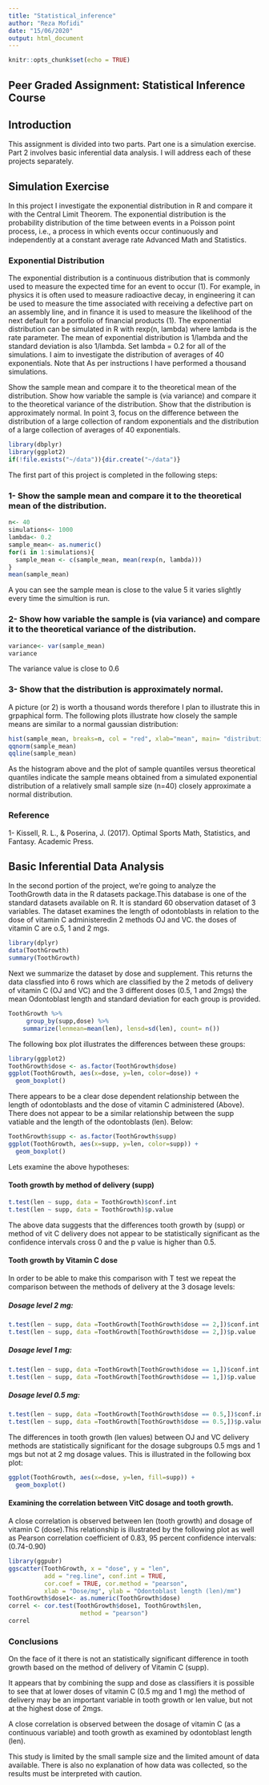 ```yaml
---
title: "Statistical_inference"
author: "Reza Mofidi"
date: "15/06/2020"
output: html_document
---
```


```r
knitr::opts_chunk$set(echo = TRUE)
```
## Peer Graded Assignment: Statistical Inference Course

## Introduction
This assignment is divided into two parts. Part one is a simulation exercise. Part 2 involves basic inferential data analysis. I will address each of these projects separately. 

## Simulation Exercise

In this project I investigate the exponential distribution in R and compare it with the Central Limit Theorem. The exponential distribution is the probability distribution of the time between events in a Poisson point process, i.e., a process in which events occur continuously and independently at a constant average rate Advanced Math and Statistics.

### Exponential Distribution

The exponential distribution is a continuous distribution that is commonly used to measure the expected time for an event to occur (1). For example, in physics it is often used to measure radioactive decay, in engineering it can be used to measure the time associated with receiving a defective part on an assembly line, and in finance it is used to measure the likelihood of the next default for a portfolio of financial products (1). The exponential distribution can be simulated in R with rexp(n, lambda) where lambda is the rate parameter. The mean of exponential distribution is 1/lambda and the standard deviation is also 1/lambda. Set lambda = 0.2 for all of the simulations. I aim to investigate the distribution of averages of 40 exponentials. Note that As per instructions I have performed a thousand simulations.


Show the sample mean and compare it to the theoretical mean of the distribution.
Show how variable the sample is (via variance) and compare it to the theoretical variance of the distribution. Show that the distribution is approximately normal.
In point 3, focus on the difference between the distribution of a large collection of random exponentials and the distribution of a large collection of averages of 40 exponentials.

```r
library(dbplyr)
library(ggplot2)
if(!file.exists("~/data")){dir.create("~/data")}
```

The first part of this project is completed in the following steps:

### 1- Show the sample mean and compare it to the theoretical mean of the distribution.
```r
n<- 40
simulations<- 1000
lambda<- 0.2
sample_mean<- as.numeric()
for(i in 1:simulations){
  sample_mean <- c(sample_mean, mean(rexp(n, lambda)))
}
mean(sample_mean)
```

A you can see the sample mean is close to the value 5 it varies slightly every time the simultion is run. 

### 2- Show how variable the sample is (via variance) and compare it to the theoretical variance of the distribution.

```r
variance<- var(sample_mean)
variance
```

The variance value is close to 0.6 

### 3- Show that the distribution is approximately normal.

A picture (or 2) is worth a thousand words therefore I plan to illustrate this in grpaphical form. The following plots illustrate how closely the sample means are similar to a normal gaussian distribution:

```r
hist(sample_mean, breaks=n, col = "red", xlab="mean", main= "distribution of sample means")
qqnorm(sample_mean)
qqline(sample_mean)
```

As the histogram above and the plot of sample quantiles versus theoretical quantiles indicate the sample means obtained from a simulated exponential distribution of a relatively small sample size (n=40) closely approximate a normal distribution. 

### Reference

1- Kissell, R. L., & Poserina, J. (2017). Optimal Sports Math, Statistics, and Fantasy. Academic Press.


## Basic Inferential Data Analysis

In the second portion of the project, we're going to analyze the ToothGrowth data in the R datasets package.This database is one of the standard datasets available on R. It is standard 60 observation dataset of 3 variables. The dataset examines the length of odontoblasts in relation to the dose of vitamin C administeredin 2 methods OJ and VC. the doses of vitamin C are o.5, 1 and 2 mgs.

```r
library(dplyr)
data(ToothGrowth)
summary(ToothGrowth)
```

Next we summarize the dataset by dose and supplement. This returns the data classfied into 6 rows which are classified by the 2 metods of delivery of vitamin C (OJ and VC) and the 3 different doses (0.5, 1 and 2mgs) the mean Odontoblast length and standard deviation for each group is provided. 

```r
ToothGrowth %>% 
     group_by(supp,dose) %>%
    summarize(lenmean=mean(len), lensd=sd(len), count= n())
``` 

The following box plot illustrates the differences between these groups:

```r
library(ggplot2)
ToothGrowth$dose <- as.factor(ToothGrowth$dose)
ggplot(ToothGrowth, aes(x=dose, y=len, color=dose)) +
  geom_boxplot()
```

There appears to be a clear dose dependent relationship between the length of odontoblasts and the dose of vitamin C administered (Above). There does not appear to be a similar relationship between the supp vatiable and the  length of the odontoblasts (len). Below:


```r
ToothGrowth$supp <- as.factor(ToothGrowth$supp)
ggplot(ToothGrowth, aes(x=supp, y=len, color=supp)) +
  geom_boxplot()
```

Lets examine the above hypotheses:

#### Tooth growth by method of delivery (supp)

```r
t.test(len ~ supp, data = ToothGrowth)$conf.int
t.test(len ~ supp, data = ToothGrowth)$p.value
```
The above data suggests that the differences tooth growth by (supp) or method of vit C delivery does not appear to be statistically significant as the confidence intervals cross 0 and the p value is higher than 0.5.

#### Tooth growth by Vitamin C dose

In order to be able to make this comparison with T test we repeat the comparison between the methods of delivery at the 3 dosage levels:

##### Dosage level 2 mg:

```r
t.test(len ~ supp, data =ToothGrowth[ToothGrowth$dose == 2,])$conf.int
t.test(len ~ supp, data =ToothGrowth[ToothGrowth$dose == 2,])$p.value
```

##### Dosage level 1 mg:

```r
t.test(len ~ supp, data =ToothGrowth[ToothGrowth$dose == 1,])$conf.int
t.test(len ~ supp, data =ToothGrowth[ToothGrowth$dose == 1,])$p.value
```

##### Dosage level 0.5 mg:

```r
t.test(len ~ supp, data =ToothGrowth[ToothGrowth$dose == 0.5,])$conf.int
t.test(len ~ supp, data =ToothGrowth[ToothGrowth$dose == 0.5,])$p.value
```

The differences in tooth growth (len values) between OJ and VC delivery methods are statistically significant for the dosage subgroups 0.5 mgs and 1 mgs but not at 2 mg dosage values. This is illustrated in the following box plot:

```r
ggplot(ToothGrowth, aes(x=dose, y=len, fill=supp)) +
  geom_boxplot()
```

#### Examining the correlation between VitC dosage and tooth growth.

A close correlation is observed between len (tooth growth) and dosage of vitamin C (dose).This relationship is illustrated by the following plot as well as Pearson correlation coefficient of 0.83, 95 percent confidence intervals: (0.74-0.90)
```r
library(ggpubr)
ggscatter(ToothGrowth, x = "dose", y = "len",  
          add = "reg.line", conf.int = TRUE, 
          cor.coef = TRUE, cor.method = "pearson",
          xlab = "Dose/mg", ylab = "Odontoblast length (len)/mm")
ToothGrowth$dose1<- as.numeric(ToothGrowth$dose)
correl <- cor.test(ToothGrowth$dose1, ToothGrowth$len, 
                    method = "pearson")
correl
```

### Conclusions
On the face of it there is not an statistically significant difference in tooth growth based on the method of delivery of Vitamin C (supp). 

It appears that by combining the supp and dose as classifiers it is possible to see that at lower doses of vitamin C (0.5 mg and 1 mg) the method of delivery may be an important variable in tooth growth or len value, but not at the highest dose of 2mgs. 

A close correlation is observed between the dosage of vitamin C (as a continuous variable) and tooth growth as examined by odontoblast length (len). 

This study is limited by the small sample size and the limited amount of data available. There is also no explanation of how data was collected, so the results must be interpreted with caution.
